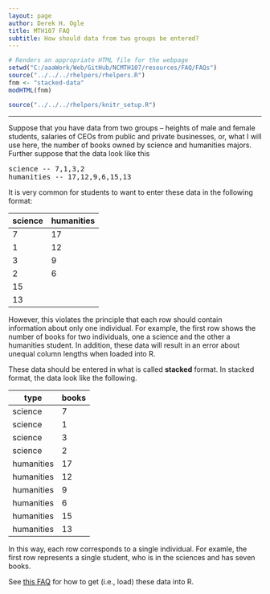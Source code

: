 ```yaml
---
layout: page
author: Derek H. Ogle
title: MTH107 FAQ
subtitle: How should data from two groups be entered?
---
```


```r
# Renders an appropriate HTML file for the webpage
setwd("C:/aaaWork/Web/GitHub/NCMTH107/resources/FAQ/FAQs")
source("../../../rhelpers/rhelpers.R")
fnm <- "stacked-data"
modHTML(fnm)
```

```r
source("../../../rhelpers/knitr_setup.R")
```

----

Suppose that you have data from two groups -- heights of male and female students, salaries of CEOs from public and private businesses, or, what I will use here, the number of books owned by science and humanities majors.  Further suppose that the data look like this

<pre>
science -- 7,1,3,2
humanities -- 17,12,9,6,15,13
</pre>

It is very common for students to want to enter these data in the following format:

science | humanities
------- | ----------
7 | 17
1 | 12
3 | 9
2 | 6
  | 15
  | 13
  
However, this violates the principle that each row should contain information about only one individual.  For example, the first row shows the number of books for two individuals, one a science and the other a humanities student.  In addition, these data will result in an error about unequal column lengths when loaded into R.

These data should be entered in what is called **stacked** format.  In stacked format, the data look like the following.

type | books
---- | -----
science | 7
science | 1
science | 3
science | 2
humanities | 17
humanities | 12
humanities | 9
humanities | 6
humanities | 15
humanities | 13

In this way, each row corresponds to a single individual.  For examle, the first row represents a single student, who is in the sciences and has seven books.

See [this FAQ](enter-data.html) for how to get (i.e., load) these data into R.
